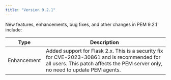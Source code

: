 ```yaml
---
title: "Version 9.2.1"
---
```


New features, enhancements, bug fixes, and other changes in PEM 9.2.1 include:

| Type        | Description                                                                                      |
| ----------- | -------------------------------------------------------------------------------------------------|
| Enhancement | Added support for Flask 2.x. This is a security fix for CVE-2023-30861 and is recommended for all users. This patch affects the PEM server only, no need to update PEM agents.|
